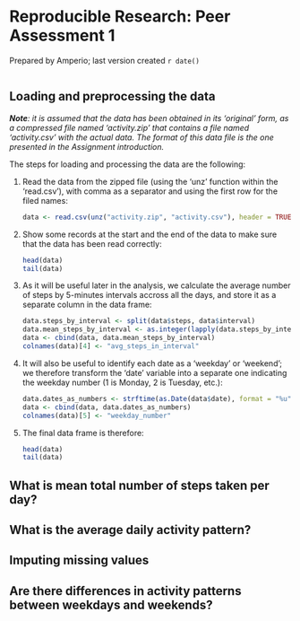 # Reproducible Research: Peer Assessment 1
Prepared by Amperio; last version created `r date()`

```r
```

## Loading and preprocessing the data
_**Note**: it is assumed that the data has been obtained in its 'original' form, as a compressed file named 'activity.zip' that contains a file named 'activity.csv' with the actual data. The format of this data file is the one presented in the Assignment introduction._

The steps for loading and processing the data are the following:

1. Read the data from the zipped file (using the 'unz' function within the 'read.csv'), with comma as a separator and using the first row for the filed names:

   ```r
   data <- read.csv(unz("activity.zip", "activity.csv"), header = TRUE, sep = ",")
   ```

2. Show some records at the start and the end of the data to make sure that the data has been read correctly:

   ```r
   head(data)
   tail(data)
   ```

3. As it will be useful later in the analysis, we calculate the average number of steps by 5-minutes intervals accross all the days, and store it as a separate column in the data frame:
   ```r
   data.steps_by_interval <- split(data$steps, data$interval)
   data.mean_steps_by_interval <- as.integer(lapply(data.steps_by_interval, mean, na.rm=TRUE))
   data <- cbind(data, data.mean_steps_by_interval)
   colnames(data)[4] <- "avg_steps_in_interval"
   ```

4. It will also be useful to identify each date as a 'weekday' or 'weekend'; we therefore transform the 'date' variable into a separate one indicating the weekday number (1 is Monday, 2 is Tuesday, etc.):
   ```r
   data.dates_as_numbers <- strftime(as.Date(data$date), format = "%u")
   data <- cbind(data, data.dates_as_numbers)
   colnames(data)[5] <- "weekday_number"
   ```

5. The final data frame is therefore:
   ```r
   head(data)
   tail(data)
   ```

## What is mean total number of steps taken per day?



## What is the average daily activity pattern?



## Imputing missing values



## Are there differences in activity patterns between weekdays and weekends?
